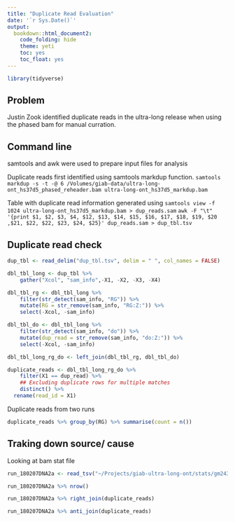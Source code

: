 ```yaml
---
title: "Duplicate Read Evaluation"
date: '`r Sys.Date()`'  
output:  
  bookdown::html_document2:
    code_folding: hide  
    theme: yeti  
    toc: yes  
    toc_float: yes  
---  
```


```r
library(tidyverse)
```

## Problem
Justin Zook identified duplicate reads in the ultra-long release when using the phased bam for manual curration. 

## Command line 
samtools and awk were used to prepare input files for analysis

Duplicate reads first identified using samtools markdup function. 
`samtools markdup -s -t -@ 6 /Volumes/giab-data/ultra-long-ont_hs37d5_phased_reheader.bam ultra-long-ont_hs37d5_markdup.bam`

Table with duplicate read information generated using 
`samtools view -f 1024 ultra-long-ont_hs37d5_markdup.bam > dup_reads.sam`
`awk -F "\t" '{print $1, $2, $3, $4, $12, $13, $14, $15, $16, $17, $18, $19, $20 ,$21, $22, $22, $23, $24, $25}' dup_reads.sam > dup_tbl.tsv`

## Duplicate read check
```r

dup_tbl <- read_delim("dup_tbl.tsv", delim = " ", col_names = FALSE)
```


```r
dbl_tbl_long <- dup_tbl %>% 
    gather("Xcol", "sam_info",-X1, -X2, -X3, -X4)
```


```r
dbl_tbl_rg <- dbl_tbl_long %>% 
    filter(str_detect(sam_info, "RG")) %>% 
    mutate(RG = str_remove(sam_info, "RG:Z:")) %>% 
    select(-Xcol, -sam_info)

dbl_tbl_do <- dbl_tbl_long %>% 
    filter(str_detect(sam_info, "do")) %>% 
    mutate(dup_read = str_remove(sam_info, "do:Z:")) %>% 
    select(-Xcol, -sam_info)

dbl_tbl_long_rg_do <- left_join(dbl_tbl_rg, dbl_tbl_do)
```


```r
duplicate_reads <- dbl_tbl_long_rg_do %>% 
    filter(X1 == dup_read) %>% 
    ## Excluding duplicate rows for multiple matches
    distinct() %>% 
  rename(read_id = X1)
```

Duplicate reads from two runs
```r
duplicate_reads %>% group_by(RG) %>% summarise(count = n())
```

## Traking down source/ cause
Looking at bam stat file
```r
run_180207DNA2a <- read_tsv("~/Projects/giab-ultra-long-ont/stats/gm24385_180207DNA2a/aln_hs37d5/gm24385_180207DNA2a.combined.sorted.bam.stats.tsv.gz")
```
```r
run_180207DNA2a %>% nrow()
```


```r
run_180207DNA2a %>% right_join(duplicate_reads)
```

```r
run_180207DNA2a %>% anti_join(duplicate_reads)
```
